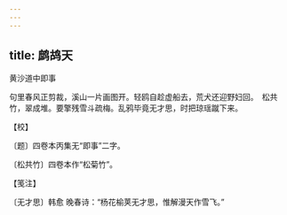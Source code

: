 ```yaml
---
---
---
```

title: 鹧鸪天
---



黄沙道中即事





句里春风正剪裁，溪山一片画图开。轻鸥自趁虚船去，荒犬还迎野妇回。　松共竹，翠成堆。要擎残雪斗疏梅。乱鸦毕竟无才思，时把琼瑶蹴下来。





【校】


〔题〕四卷本丙集无“即事”二字。

〔松共竹〕四卷本作“松菊竹”。





【笺注】


〔无才思〕韩愈 晚春诗：“杨花榆荚无才思，惟解漫天作雪飞。”